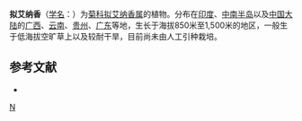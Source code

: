 {{Speciesbox
| taxon = Blumeopsis flava
| binomial_authority = (DC.) Gagn.
}}

'''拟艾纳香'''（[[学名|学名]]：{{lang|la|''Blumeopsis flava''}}）为[[菊科|菊科]][[拟艾纳香属|拟艾纳香属]]的植物。分布在[[印度|印度]]、[[中南半岛|中南半岛]]以及[[中国大陆|中国大陆]]的[[广西|广西]]、[[云南|云南]]、[[贵州|贵州]]、[[广东|广东]]等地，生长于海拔850米至1,500米的地区，一般生于低海拔空旷草上以及较耐干旱，目前尚未由人工引种栽培。

== 参考文献 ==
<div class="references-small">
* {{cite web| url =http://www.bioinfo.cn/db05/KmzwSpecies.php?action=view&id=3257| title =拟艾纳香| work =《中国高等植物数据库全库》| publisher =中国科学院微生物研究所| author =昆明植物研究所| accessdate =2009-02-24| deadurl =yes| archiveurl =https://web.archive.org/web/20160305073818/http://www.bioinfo.cn/db05/KmzwSpecies.php?action=view&id=3257| archivedate =2016-03-05}}
</div>
{{Taxonbar|from=Q11077487}}

[[Category:拟艾纳香属|N]]


{{植物小作品}}